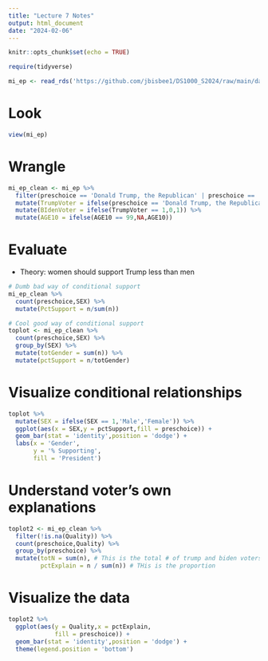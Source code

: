 ```yaml
---
title: "Lecture 7 Notes"
output: html_document
date: "2024-02-06"
---
```


```r
knitr::opts_chunk$set(echo = TRUE)
```

```r
require(tidyverse)

mi_ep <- read_rds('https://github.com/jbisbee1/DS1000_S2024/raw/main/data/MI2020_ExitPoll_small.rds')
```

# Look

```r
view(mi_ep)
```

# Wrangle
```r
mi_ep_clean <- mi_ep %>%
  filter(preschoice == 'Donald Trump, the Republican' | preschoice == 'Joe Biden, the Democrat') %>%
  mutate(TrumpVoter = ifelse(preschoice == 'Donald Trump, the Republican',1,0)) %>%
  mutate(BIdenVoter = ifelse(TrumpVoter == 1,0,1)) %>%
  mutate(AGE10 = ifelse(AGE10 == 99,NA,AGE10))
```

# Evaluate

- Theory: women should support Trump less than men

```r
# Dumb bad way of conditional support
mi_ep_clean %>%
  count(preschoice,SEX) %>%
  mutate(PctSupport = n/sum(n))

# Cool good way of conditional support
toplot <- mi_ep_clean %>%
  count(preschoice,SEX) %>%
  group_by(SEX) %>%
  mutate(totGender = sum(n)) %>%
  mutate(pctSupport = n/totGender)
```

# Visualize conditional relationships

```r
toplot %>%
  mutate(SEX = ifelse(SEX == 1,'Male','Female')) %>%
  ggplot(aes(x = SEX,y = pctSupport,fill = preschoice)) + 
  geom_bar(stat = 'identity',position = 'dodge') + 
  labs(x = 'Gender',
       y = '% Supporting',
       fill = 'President')
```

# Understand voter's own explanations

```r
toplot2 <- mi_ep_clean %>%
  filter(!is.na(Quality)) %>%
  count(preschoice,Quality) %>%
  group_by(preschoice) %>%
  mutate(totN = sum(n), # This is the total # of trump and biden voters
         pctExplain = n / sum(n)) # THis is the proportion
```

# Visualize the data

```r
toplot2 %>%
  ggplot(aes(y = Quality,x = pctExplain,
             fill = preschoice)) + 
  geom_bar(stat = 'identity',position = 'dodge') + 
  theme(legend.position = 'bottom')
```

